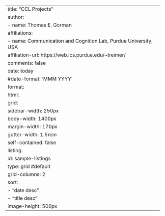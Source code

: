 ---
title: "CCL Projects"
author:
- name: Thomas E. Gorman
  affiliations: 
  - name:  Communication and Cognition Lab, Purdue University, USA
    affiliation-url: https://web.ics.purdue.edu/~treimer/
comments: false
date: today
#date-format: 'MMM YYYY'
format:
  html:
    grid:
      sidebar-width: 250px
      body-width: 1400px
      margin-width: 170px
      gutter-width: 1.5rem
    self-contained: false
listing:
  id: sample-listings
  type: grid #default
  grid-columns: 2
  sort:
    - "date desc"
    - "title desc"
  image-height: 500px
---